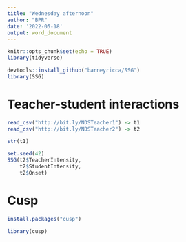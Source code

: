 ---
title: "Wednesday afternoon"
author: "BPR"
date: '2022-05-18'
output: word_document
---

```{r setup, include=FALSE}
knitr::opts_chunk$set(echo = TRUE)
library(tidyverse)

devtools::install_github("barneyricca/SSG")
library(SSG)

```


# Teacher-student interactions
```{r}
read_csv("http://bit.ly/NDSTeacher1") -> t1
read_csv("http://bit.ly/NDSTeacher2") -> t2

str(t1)
```
```{r}
set.seed(42)
SSG(t2$TeacherIntensity,
    t2$StudentIntensity,
    t2$Onset)

```

# Cusp

```{r}
install.packages("cusp")
```
```{r}
library(cusp)
```


```{r}

```

